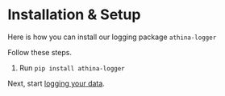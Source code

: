 # Installation & Setup

Here is how you can install our logging package `athina-logger`

Follow these steps.

1. Run `pip install athina-logger`

Next, start [logging your data](logging/log_inference_call/openai_chat).
